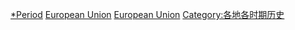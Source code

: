 {{portal|歐洲聯盟}}
{{portal|歷史}}

[[Category:歐盟歷史|*Period]]
[[Category:各國各時期歷史|European Union]]
[[Category:依時期劃分的歐洲歷史|European Union]]
[[Category:各地各时期历史|Category:各地各时期历史]]